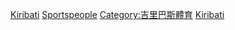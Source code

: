 {{Catnav|頁面分類|社会|文化|体育|运动员|各国运动员}}
{{Catnav|頁面分類|社会|文化|体育|各國體育|吉里巴斯體育}}
{{Catnav|頁面分類|地理|国家|大洋洲国家|吉里巴斯|吉里巴斯人|各職業吉里巴斯人}}
{{Catnav|頁面分類|人物|各職業人物|运动员|各国运动员}}
{{Catnav|頁面分類|人物|職業|按职业分类的各国人物|各職業吉里巴斯人}}
{{Catnav|頁面分類|人物|各國人物|吉里巴斯人|各職業吉里巴斯人}}

{{Commonscat|Sportspeople from the Kiribati}}

[[Category:各國運動員|Kiribati]]
[[Category:各職業吉里巴斯人|Sportspeople]]
[[Category:吉里巴斯體育|Category:吉里巴斯體育]]
[[Category:大洋洲運動員|Kiribati]]
